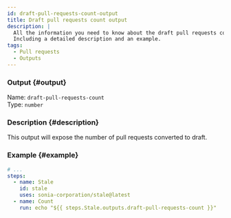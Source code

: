 ```yaml
---
id: draft-pull-requests-count-output
title: Draft pull requests count output
description: |
  All the information you need to know about the draft pull requests count output.
  Including a detailed description and an example.
tags:
  - Pull requests
  - Outputs
---
```


### Output {#output}

Name: `draft-pull-requests-count`  
Type: `number`

### Description {#description}

This output will expose the number of pull requests converted to draft.

### Example {#example}

```yml {6-7}
# ...
steps:
  - name: Stale
    id: stale
    uses: sonia-corporation/stale@latest
  - name: Count
    run: echo "${{ steps.Stale.outputs.draft-pull-requests-count }}"
```
